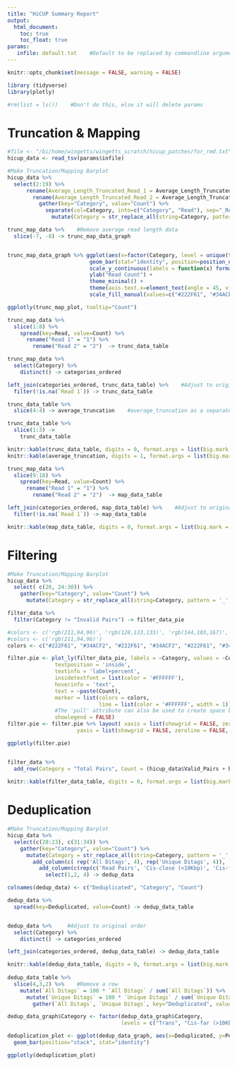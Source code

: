 ```yaml
---
title: "HiCUP Summary Report"
output:
  html_document:
    toc: true
    toc_float: true
params:
   infile: default.txt    #Default to be replaced by commandline argument
---
```


```r
knitr::opts_chunk$set(message = FALSE, warning = FALSE)

library (tidyverse)
library(plotly)

#rm(list = ls())    #Don't do this, else it will delete params
```
# Truncation & Mapping
```r

#file <- "/bi/home/wingetts/wingetts_scratch/hicup_patches/for_rmd.txt"
hicup_data <- read_tsv(params$infile)
```

```r
#Make Truncation/Mapping Barplot
hicup_data %>%
  select(2:19) %>%
      rename(Average_Length_Truncated_Read_1 = Average_Length_Truncated_1) %>% 
        rename(Average_Length_Truncated_Read_2 = Average_Length_Truncated_2) %>% 
          gather(key="Category", value="Count") %>%
            separate(col=Category, into=c("Category", "Read"), sep="_Reads_|_Read_") %>%
              mutate(Category = str_replace_all(string=Category, pattern = '_', replacement = ' ')) -> trunc_map_data

trunc_map_data %>%    #Remove average read length data 
  slice(-7, -8) -> trunc_map_data_graph


trunc_map_data_graph %>% ggplot(aes(x=factor(Category, level = unique(trunc_map_data_graph$Category)), y=Count, fill=Read)) +
                          geom_bar(stat="identity", position=position_dodge()) + 
                          scale_y_continuous(labels = function(x) format(x, big.mark = ",", scientific = FALSE)) + 
                          ylab("Read Count") +
                          theme_minimal() + 
                          theme(axis.text.x=element_text(angle = 45, vjust = 0.5), axis.title.x=element_blank()) +
                          scale_fill_manual(values=c("#222F61", "#34ACF2")) -> trunc_map_plot

ggplotly(trunc_map_plot, tooltip="Count")

trunc_map_data %>%
  slice(1:8) %>%
    spread(key=Read, value=Count) %>%
      rename("Read 1" = "1") %>%
        rename("Read 2" = "2")  -> trunc_data_table

trunc_map_data %>%
  select(Category) %>%
    distinct() -> categories_ordered

left_join(categories_ordered, trunc_data_table) %>%    #Adjust to original order
  filter(!is.na(`Read 1`)) -> trunc_data_table

trunc_data_table %>%
  slice(4:4) -> average_truncation    #average_truncation as a separate table

trunc_data_table %>%
  slice(1:3) ->
    trunc_data_table

knitr::kable(trunc_data_table, digits = 0, format.args = list(big.mark = ","))
knitr::kable(average_truncation, digits = 1, format.args = list(big.mark = ","))

trunc_map_data %>%
  slice(9:18) %>%
    spread(key=Read, value=Count) %>%
      rename("Read 1" = "1") %>%
        rename("Read 2" = "2")  -> map_data_table

left_join(categories_ordered, map_data_table) %>%    #Adjust to original order
  filter(!is.na(`Read 1`)) -> map_data_table

knitr::kable(map_data_table, digits = 0, format.args = list(big.mark = ","))
```


# Filtering
```r
#Make Truncation/Mapping Barplot
hicup_data %>%
  select( c(20, 24:30)) %>%
    gather(key="Category", value="Count") %>%
      mutate(Category = str_replace_all(string=Category, pattern = '_', replacement = ' ')) -> filter_data

filter_data %>%
  filter(Category != "Invalid Pairs") -> filter_data_pie

#colors <- c('rgb(211,94,96)', 'rgb(128,133,133)', 'rgb(144,103,167)', 'rgb(171,104,87)', 'rgb(114,147,203)')
#colors <- c('rgb(211,94,96)')
colors <- c("#222F61", "#34ACF2", "#222F61", "#34ACF2", "#222F61", "#34ACF2", "#222F61")

filter.pie <- plot_ly(filter_data_pie, labels = ~Category, values = ~Count, type = 'pie',
               textposition = 'inside',
               textinfo = 'label+percent',
               insidetextfont = list(color = '#FFFFFF'),
               hoverinfo = 'text',
               text = ~paste(Count),
               marker = list(colors = colors,
                             line = list(color = '#FFFFFF', width = 1)),
               #The 'pull' attribute can also be used to create space between the sectors
               showlegend = FALSE)
filter.pie <- filter.pie %>% layout( xaxis = list(showgrid = FALSE, zeroline = FALSE, showticklabels = FALSE),
                      yaxis = list(showgrid = FALSE, zeroline = FALSE, showticklabels = FALSE))

ggplotly(filter.pie)


filter_data %>%  
  add_row(Category = "Total Pairs", Count = (hicup_data$Valid_Pairs + hicup_data$Invalid_Pairs)) -> filter_data_table
  
knitr::kable(filter_data_table, digits = 0, format.args = list(big.mark = ","))

```


# Deduplication

```r
#Make Truncation/Mapping Barplot
hicup_data %>%
  select(c(20:23), c(31:34)) %>%
    gather(key="Category", value="Count") %>%
      mutate(Category = str_replace_all(string=Category, pattern = '_', replacement = ' ')) %>%
        add_column(c( rep('All Ditags', 4), rep('Unique Ditags', 4)), .before=1) %>%
          add_column(c(rep(c('Read Pairs', 'Cis-close (<10Kbp)', 'Cis-far (>10Kbp)', 'Trans'), 2)), .before=2) %>%
            select(1,2, 4) -> dedup_data

colnames(dedup_data) <- c("Deduplicated", "Category", "Count")

dedup_data %>%
  spread(key=Deduplicated, value=Count) -> dedup_data_table


dedup_data %>%     #Adjust to original order
  select(Category) %>%
    distinct() -> categories_ordered

left_join(categories_ordered, dedup_data_table) -> dedup_data_table

knitr::kable(dedup_data_table, digits = 0, format.args = list(big.mark = ","))
  
dedup_data_table %>%
  slice(4,3,2) %>%    #Remove a row
    mutate(`All Ditags` = 100 * `All Ditags` / sum(`All Ditags`)) %>%    #Calulate percentages
      mutate(`Unique Ditags` = 100 * `Unique Ditags` / sum(`Unique Ditags`)) %>%
        gather(`All Ditags`, `Unique Ditags`, key="Deduplicated", value = "Percentage") -> dedup_data_graph

dedup_data_graph$Category <- factor(dedup_data_graph$Category, 
                                    levels = c("Trans", "Cis-far (>10Kbp)", "Cis-close (<10Kbp)"))

deduplication_plot <- ggplot(dedup_data_graph, aes(x=Deduplicated, y=Percentage, fill=Category)) + 
  geom_bar(position="stack", stat="identity")

ggplotly(deduplication_plot)


```
